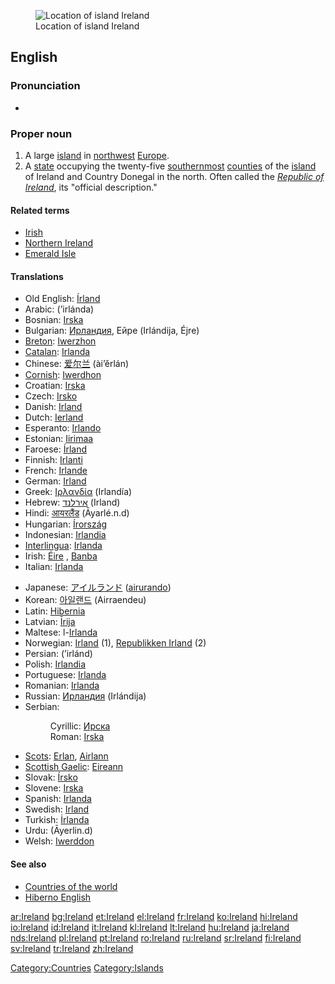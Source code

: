 {{wikipedia}}
[[Image:LocationIslandIreland.png|thumbnail|Location of island Ireland]]
==English==

===Pronunciation===
{{rfap}}
*{{IPA|/ˈaɪərlənd/}}

===Proper noun===
{{en-proper noun}}

# A large [[island]] in [[northwest]] [[Europe]].
# A [[state]] occupying the twenty-five [[south]]ernmost [[county|counties]] of the [[island]] of Ireland and Country Donegal in the north. Often called the ''[[Republic of Ireland]]'', its "official description."

====Related terms====
*[[Irish]]
*[[Northern Ireland]]
*[[Emerald Isle]]

====Translations====
{{trans-top|Ireland}}
*Old English: [[Írland]]
*Arabic: {{ARchar|[[ايرلندا]]}} (’irlánda) {{f}}
*Bosnian: [[Irska#Bosnian|Irska]] {{f}}
*Bulgarian: [[Ирландия#Bulgarian|Ирландия]], Ейре (Irlándija, Éjre) {{f}}
*[[Breton]]: [[Iwerzhon]]
*[[Catalan]]: [[Irlanda]] {{f}}
*Chinese: [[爱尔兰]] (ài’ěrlán)
*[[Cornish]]: [[Iwerdhon]]
*Croatian: [[Irska#Croatian|Irska]] {{f}}
*Czech: [[Irsko]]
*Danish: [[Irland]]
*Dutch: [[Ierland]]
*Esperanto: [[Irlando]]
*Estonian: [[Iirimaa]]
*Faroese: [[Írland]]
*Finnish: [[Irlanti]]
*French: [[Irlande]] {{f}}
*German: [[Irland]]
*Greek: [[Ιρλανδία]] (Irlandía) {{f}}
*Hebrew: [[אירלנד]] (Irland)
*Hindi: [[आयरलैंड]] (Āyarlé.n.d)
*Hungarian: [[Írország]]
*Indonesian: [[Irlandia]]
*[[Interlingua]]: [[Irlanda]]
*Irish: [[Éire]] {{f}}, [[Banba]] {{f}}
*Italian: [[Irlanda]] {{f}}
{{trans-mid}}
*Japanese: [[アイルランド]] ([[airurando]])
*Korean: [[아일랜드]] (Airraendeu)
*Latin: [[Hibernia]]
*Latvian: [[Īrija]] {{f}}
*Maltese: l-[[Irlanda]]
*Norwegian: [[Irland]] (1), [[Republikken Irland]] (2)
*Persian: {{FAchar|[[ایرلند]]}} (’irlánd)
*Polish: [[Irlandia]] {{f}}
*Portuguese: [[Irlanda]]
*Romanian: [[Irlanda]] {{f}}
*Russian: [[Ирландия]] (Irlándija) {{f}}
*Serbian:
*:Cyrillic: [[Ирска#Serbian|Ирска]] {{f}}
*:Roman: [[Irska#Serbian|Irska]] {{f}}
*[[Scots]]: [[Erlan]], [[Airlann]]
*[[Scottish Gaelic]]: [[Eireann]] {{f}}
*Slovak: [[Írsko]] {{n}}
*Slovene: [[Irska#Slovene|Irska]] {{f}}
*Spanish: [[Irlanda]] {{f}}
*Swedish: [[Irland]] {{n}}
*Turkish: [[İrlanda]]
*Urdu: {{URchar|[[ائرلینڈ|آئرلینڈ]]}} (Āyerlin.d)
*Welsh: [[Iwerddon]] {{f}}
{{trans-bottom}}

====See also====
*[[Appendix:Countries of the world|Countries of the world]]
*[[Hiberno English]]

[[Category:Countries]]
[[Category:Islands]]

[[ar:Ireland]]
[[bg:Ireland]]
[[et:Ireland]]
[[el:Ireland]]
[[fr:Ireland]]
[[ko:Ireland]]
[[hi:Ireland]]
[[io:Ireland]]
[[id:Ireland]]
[[it:Ireland]]
[[kl:Ireland]]
[[lt:Ireland]]
[[hu:Ireland]]
[[ja:Ireland]]
[[nds:Ireland]]
[[pl:Ireland]]
[[pt:Ireland]]
[[ro:Ireland]]
[[ru:Ireland]]
[[sr:Ireland]]
[[fi:Ireland]]
[[sv:Ireland]]
[[tr:Ireland]]
[[zh:Ireland]]